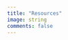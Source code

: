 ```yaml
---
title: "Resources"
image: string
comments: false
---
```


<script src="https://gist.github.com/lnnrtwttkhn/295054ba1315f2d45afc55bfe56fe9a9.js"></script>